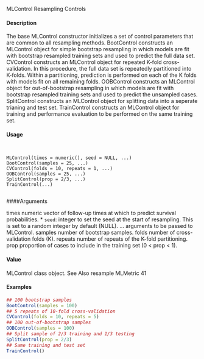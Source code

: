 MLControl Resampling Controls

#### Description

The base MLControl constructor initializes a set of control parameters that are common to all resampling
methods.
BootControl constructs an MLControl object for simple bootstrap resampling in which models are
fit with bootstrap resampled training sets and used to predict the full data set.
CVControl constructs an MLControl object for repeated K-fold cross-validation. In this procedure,
the full data set is repeatedly partitioned into K-folds. Within a partitioning, prediction is performed
on each of the K folds with models fit on all remaining folds.
OOBControl constructs an MLControl object for out-of-bootstrap resampling in which models are
fit with bootstrap resampled training sets and used to predict the unsampled cases.
SplitControl constructs an MLControl object for splitting data into a seperate trianing and test
set.
TrainControl constructs an MLControl object for training and performance evaluation to be performed
on the same training set.

#### Usage
<pre><code>

MLControl(times = numeric(), seed = NULL, ...)
BootControl(samples = 25, ...)
CVControl(folds = 10, repeats = 1, ...)
OOBControl(samples = 25, ...)
SplitControl(prop = 2/3, ...)
TrainControl(...)

</code></pre>
####Arguments

times numeric vector of follow-up times at which to predict survival probabilities.
* ``seed``: integer to set the seed at the start of resampling. This is set to a random integer by default (NULL).
... arguments to be passed to MLControl.
samples number of bootstrap samples.
folds number of cross-validation folds (K).
repeats number of repeats of the K-fold partitioning.
prop proportion of cases to include in the training set (0 < prop < 1).

#### Value

MLControl class object.
See Also
resample
MLMetric 41

#### Examples
```r

## 100 bootstrap samples
BootControl(samples = 100)
## 5 repeats of 10-fold cross-validation
CVControl(folds = 10, repeats = 5)
## 100 out-of-bootstrap samples
OOBControl(samples = 100)
## Split sample of 2/3 training and 1/3 testing
SplitControl(prop = 2/3)
## Same training and test set
TrainControl()
```

